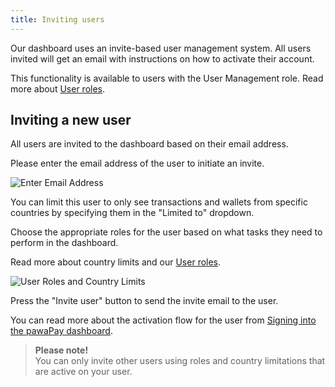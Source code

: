 ```yaml
---
title: Inviting users
---
```


Our dashboard uses an invite-based user management system. All users invited will get an email with instructions on how to activate their account.

This functionality is available to users with the User Management role. Read more about [User roles](/dashboard/user_management/user_roles).

## Inviting a new user

All users are invited to the dashboard based on their email address.

Please enter the email address of the user to initiate an invite.

![Enter Email Address](/images/dashboard/user_management/enter_email_address.png)

You can limit this user to only see transactions and wallets from specific countries by specifying them in the "Limited to" dropdown.

Choose the appropriate roles for the user based on what tasks they need to perform in the dashboard.

Read more about country limits and our [User roles](/dashboard/user_management/user_roles).

![User Roles and Country Limits](/images/dashboard/user_management/user_roles_and_country_limits.png)

Press the "Invite user" button to send the invite email to the user.

You can read more about the activation flow for the user from [Signing into the pawaPay dashboard](/using_the_api#authentication).

> **Please note!**  
> You can only invite other users using roles and country limitations that are active on your user.